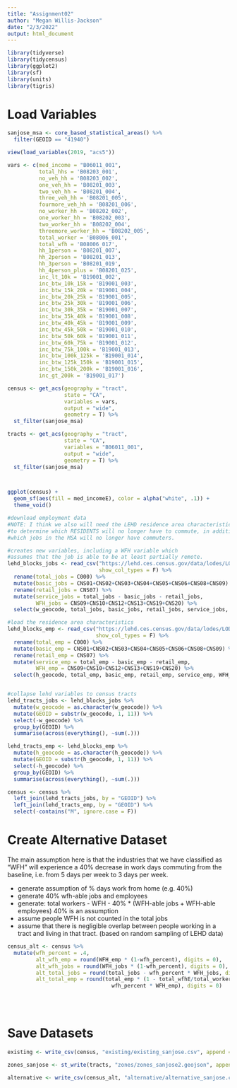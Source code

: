 ```yaml
---
title: "Assignment02"
author: "Megan Willis-Jackson"
date: "2/3/2022"
output: html_document
---
```


```r
library(tidyverse)
library(tidycensus)
library(ggplot2)
library(sf)
library(units)
library(tigris)


```

# Load Variables

```r
sanjose_msa <- core_based_statistical_areas() %>%
  filter(GEOID == "41940")

view(load_variables(2019, "acs5"))

vars <- c(med_income = "B06011_001",
          total_hhs = 'B08203_001',
          no_veh_hh = 'B08203_002',
          one_veh_hh = 'B08201_003',
          two_veh_hh = 'B08201_004',
          three_veh_hh = 'B08201_005',
          fourmore_veh_hh = 'B08201_006',
          no_worker_hh = 'B08202_002',
          one_worker_hh = 'B08202_003',
          two_worker_hh = 'B08202_004',
          threemore_worker_hh = 'B08202_005',
          total_worker = 'B08006_001',
          total_wfh = 'B08006_017',
          hh_1person = 'B08201_007',
          hh_2person = 'B08201_013',
          hh_3person = 'B08201_019',
          hh_4person_plus = 'B08201_025',
          inc_lt_10k = 'B19001_002',
          inc_btw_10k_15k = 'B19001_003',
          inc_btw_15k_20k = 'B19001_004',
          inc_btw_20k_25k = 'B19001_005',
          inc_btw_25k_30k = 'B19001_006',
          inc_btw_30k_35k = 'B19001_007',
          inc_btw_35k_40k = 'B19001_008',
          inc_btw_40k_45k = 'B19001_009',
          inc_btw_45k_50k = 'B19001_010',
          inc_btw_50k_60k = 'B19001_011',
          inc_btw_60k_75k = 'B19001_012',
          inc_btw_75k_100k = 'B19001_013',
          inc_btw_100k_125k = 'B19001_014',
          inc_btw_125k_150k = 'B19001_015',
          inc_btw_150k_200k = 'B19001_016',
          inc_gt_200k = 'B19001_017') 

census <- get_acs(geography = "tract",
                  state = "CA",
                  variables = vars,
                  output = "wide",
                  geometry = T) %>%
  st_filter(sanjose_msa)

tracts <- get_acs(geography = "tract",
                  state = "CA",
                  variables = "B06011_001",
                  output = "wide",
                  geometry = T) %>%
  st_filter(sanjose_msa)



ggplot(census) +
  geom_sf(aes(fill = med_incomeE), color = alpha("white", .1)) +
  theme_void()

#download employment data
#NOTE: I think we also will need the LEHD residence area characteristics,
#to determine which RESIDENTS will no longer have to commute, in addition to 
#which jobs in the MSA will no longer have commuters.

#creates new variables, including a WFH variable which
#assumes that the job is able to be at least partially remote.
lehd_blocks_jobs <- read_csv("https://lehd.ces.census.gov/data/lodes/LODES7/ca/wac/ca_wac_S000_JT00_2019.csv.gz", 
                             show_col_types = F) %>%
  rename(total_jobs = C000) %>%
  mutate(basic_jobs = CNS01+CNS02+CNS03+CNS04+CNS05+CNS06+CNS08+CNS09) %>%
  rename(retail_jobs = CNS07) %>%
  mutate(service_jobs = total_jobs - basic_jobs - retail_jobs,
         WFH_jobs = CNS09+CNS10+CNS12+CNS13+CNS19+CNS20) %>%
  select(w_geocode, total_jobs, basic_jobs, retail_jobs, service_jobs, WFH_jobs)

#load the residence area characteristics
lehd_blocks_emp <- read_csv("https://lehd.ces.census.gov/data/lodes/LODES7/ca/rac/ca_rac_S000_JT00_2019.csv.gz",
                            show_col_types = F) %>%
  rename(total_emp = C000) %>%
  mutate(basic_emp = CNS01+CNS02+CNS03+CNS04+CNS05+CNS06+CNS08+CNS09) %>%
  rename(retail_emp = CNS07) %>%
  mutate(service_emp = total_emp - basic_emp - retail_emp,
         WFH_emp = CNS09+CNS10+CNS12+CNS13+CNS19+CNS20) %>%
  select(h_geocode, total_emp, basic_emp, retail_emp, service_emp, WFH_emp)


#collapse lehd variables to census tracts
lehd_tracts_jobs <- lehd_blocks_jobs %>%
  mutate(w_geocode = as.character(w_geocode)) %>%
  mutate(GEOID = substr(w_geocode, 1, 11)) %>%
  select(-w_geocode) %>%
  group_by(GEOID) %>%
  summarise(across(everything(), ~sum(.))) 

lehd_tracts_emp <- lehd_blocks_emp %>%
  mutate(h_geocode = as.character(h_geocode)) %>%
  mutate(GEOID = substr(h_geocode, 1, 11)) %>%
  select(-h_geocode) %>%
  group_by(GEOID) %>%
  summarise(across(everything(), ~sum(.))) 

census <- census %>%
  left_join(lehd_tracts_jobs, by = "GEOID") %>%
  left_join(lehd_tracts_emp, by = "GEOID") %>%
  select(-contains("M", ignore.case = F))


```

# Create Alternative Dataset

The main assumption here is that the industries that we have classified
as "WFH" will experience a 40% decrease in work days commuting from the 
baseline, i.e. from 5 days per week to 3 days per week.

- generate assumption of % days work from home (e.g. 40%)
- generate 40% wfh-able jobs and employees
- generate: total workers - WFH - 40% * (WFH-able jobs + WFH-able employees)
40% is an assumption
- assume people WFH is not counted in the total jobs
- assume that there is negligible overlap between people working in a tract and living 
in that tract. (based on random sampling of LEHD data)

```r
census_alt <- census %>%
  mutate(wfh_percent = .4,
         alt_wfh_emp = round(WFH_emp * (1-wfh_percent), digits = 0),
         alt_wfh_jobs = round(WFH_jobs * (1-wfh_percent), digits = 0),
         alt_total_jobs = round(total_jobs - wfh_percent * WFH_jobs, digits = 0),
         alt_total_emp = round(total_emp * (1 - total_wfhE/total_workerE) - 
                                 wfh_percent * WFH_emp), digits = 0)
  




```

# Save Datasets

```r
existing <- write_csv(census, "existing/existing_sanjose.csv", append = F)

zones_sanjose <- st_write(tracts, "zones/zones_sanjose2.geojson", append = F)

alternative <- write_csv(census_alt, "alternative/alternative_sanjose.csv", append = F)




```










